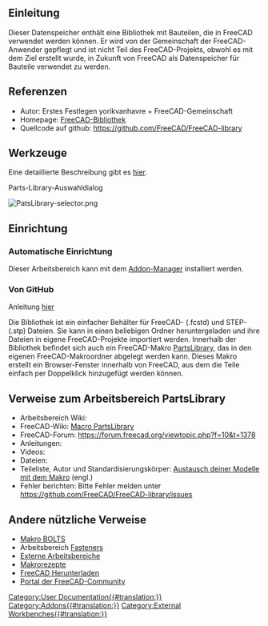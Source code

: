 <languages/>

<span id="Introduction"></span>
==Einleitung==

{{TOCright}}

Dieser Datenspeicher enthält eine Bibliothek mit Bauteilen, die in FreeCAD verwendet werden können. Er wird von der Gemeinschaft der FreeCAD-Anwender gepflegt und ist nicht Teil des FreeCAD-Projekts, obwohl es mit dem Ziel erstellt wurde, in Zukunft von FreeCAD als Datenspeicher für Bauteile verwendet zu werden.

<span id="References"></span>
==Referenzen==

* Autor: Erstes Festlegen yorikvanhavre + FreeCAD-Gemeinschaft
* Homepage: [https://github.com/FreeCAD/FreeCAD-library FreeCAD-Bibliothek]
* Quellcode auf github: https://github.com/FreeCAD/FreeCAD-library

<span id="Tools"></span>
==Werkzeuge==

Eine detaillierte Beschreibung gibt es [https://github.com/FreeCAD/FreeCAD-library?tab=readme-ov-file#usage hier].

Parts-Library-Auswahldialog

[[Image:PatsLibrary-selector.png]]
<span id="Installation"></span>
==Einrichtung==

<span id="Automatic_installation"></span>
===Automatische Einrichtung===

Dieser Arbeitsbereich kann mit dem [[Std_AddonMgr/de|Addon-Manager]] installiert werden.

<span id="From_GitHub"></span>
===Von GitHub===

Anleitung [https://github.com/FreeCAD/FreeCAD-library hier]

Die Bibliothek ist ein einfacher Behälter für FreeCAD- (.fcstd) und STEP- (.stp) Dateien. Sie kann in einen beliebigen Ordner heruntergeladen und ihre Dateien in eigene FreeCAD-Projekte importiert werden. Innerhalb der Bibliothek befindet sich auch ein FreeCAD-Makro [[Macro_PartsLibrary/de|PartsLibrary]], das in den eigenen FreeCAD-Makroordner abgelegt werden kann. Dieses Makro erstellt ein Browser-Fenster innerhalb von FreeCAD, aus dem die Teile einfach per Doppelklick hinzugefügt werden können.

<span id="Links_to_PartsLibrary_workbench"></span>
==Verweise zum Arbeitsbereich PartsLibrary==

* Arbeitsbereich Wiki: 
* FreeCAD-Wiki: [[Macro_PartsLibrary/de|Macro PartsLibrary]]
* FreeCAD-Forum: https://forum.freecad.org/viewtopic.php?f=10&t=1378
* Anleitungen:
* Videos:  
* Dateien: 
* Teileliste, Autor und Standardisierungskörper: [https://github.com/FreeCAD/FreeCAD-library#sharing-your-models-from-the-macro Austausch deiner Modelle mit dem Makro] (engl.)
* Fehler berichten: Bitte Fehler melden unter https://github.com/FreeCAD/FreeCAD-library/issues

<span id="Other_useful_links"></span>
==Andere nützliche Verweise==

* [[Macro_BOLTS/de|Makro BOLTS]]
* Arbeitsbereich [[Fasteners_Workbench/de|Fasteners]]
* [[External_workbenches/de|Externe Arbeitsbereiche]]
* [[Macros_recipes/de|Makrorezepte]]
* [[Download/de|FreeCAD Herunterladen]]
* [[FreeCAD_Community_Portal/de|Portal der FreeCAD-Community]]


[[Category:User Documentation{{#translation:}}]]
[[Category:Addons{{#translation:}}]]
[[Category:External Workbenches{{#translation:}}]]